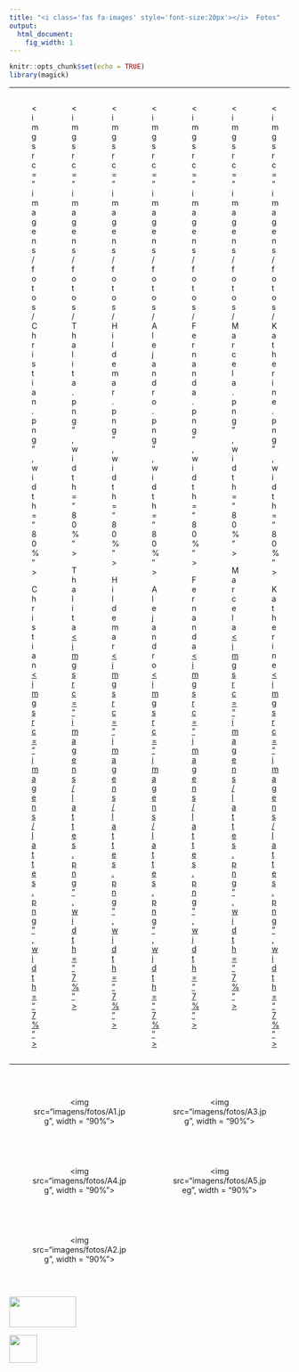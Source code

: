 ```yaml
---
title: "<i class='fas fa-images' style='font-size:20px'></i>  Fotos"
output:
  html_document:
    fig_width: 1
---
```


```r
knitr::opts_chunk$set(echo = TRUE)
library(magick)
```

<style>
.column-f5{
  float: left;
  width: 14.28%;
  text-align: center;
}
.column-f2c{
  float: left;
  width: 50%;
  text-align: center;
}
.row:after {
  content: "";
  display: table;
  clear: both;
}
</style>

----

<!-- ```{r}  -->
<!-- # thalita <- image_read('imagens/fotos/Thalita1.png') -->
<!-- # thalita <- image_annotate(thalita, "Thalita do Bem Mattos", color = "black", size = 15) -->
<!-- # thalita <- image_scale(thalita, "300") -->
<!-- # hildemar <- image_read('imagens/fotos/hildemar1.png') -->
<!-- # hildemar <- image_annotate(hildemar, "Francisco Hildemar Calixto", color = "black", size = 15) -->
<!-- # hildemar <- image_scale(hildemar, "300") -->
<!-- # img <- c(thalita, hildemar) -->
<!-- # img <- image_scale(img, "300x300") -->
<!-- #  -->
<!--  image_append(image_scale(img, "x200")) -->
<!-- ``` -->

<div class="row">
<div class="column-f5">
<figure><img src="imagens/fotos/Christian.png", width = "80%">
<figcaption> <p class="cc3"> Christian [<img src="imagens/lattes.png", width = "7%">](http://lattes.cnpq.br/1340975521059252) </p> </figcaption></figure>
</div>
<div class="column-f5">
<figure><img src="imagens/fotos/Thalita.png", width = "80%">
<figcaption> <p class="cc3"> Thalita [<img src="imagens/lattes.png", width = "7%">](http://lattes.cnpq.br/9500569794852267) </p> </figcaption></figure>
</div>
<div class="column-f5">
<figure><img src="imagens/fotos/Hildemar.png", width = "80%">
<figcaption> <p class="cc3"> Hildemar [<img src="imagens/lattes.png", width = "7%">](http://lattes.cnpq.br/0442780507213647) </p></figcaption></figure>
</div>
<div class="column-f5">
<figure><img src="imagens/fotos/Alejandro.png", width = "80%">
<figcaption> <p class="cc3"> Alejandro  [<img src="imagens/lattes.png", width = "7%">](http://lattes.cnpq.br/7635604449274955) </p> </figcaption></figure>
</div>
<div class="column-f5">
<figure><img src="imagens/fotos/Fernanda.png", width = "80%">
<figcaption> <p class="cc3"> Fernanda  [<img src="imagens/lattes.png", width = "7%">](http://lattes.cnpq.br/8132149083320545) </p> </figcaption></figure>
</div>
<div class="column-f5">
<figure><img src="imagens/fotos/Marcela.png", width = "80%">
<figcaption> <p class="cc3"> Marcela [<img src="imagens/lattes.png", width = "7%">](http://lattes.cnpq.br/5012340622923104) </p> </figcaption></figure>
</div>
<div class="column-f5">
<figure><img src="imagens/fotos/Katherine.png", width = "80%">
<figcaption> <p class="cc3"> Katherine [<img src="imagens/lattes.png", width = "7%">](http://lattes.cnpq.br/8992394367424165) </p> </figcaption></figure>
</div>
<!-- <div class="column-f5"> -->
<!-- <figure><img src="imagens/fotos/Katherine.png", width = "80%"> -->
<!-- <figcaption> <p class="cc3"> Katherine <br> [<img src="imagens/lattes.png", width = "10%">](http://lattes.cnpq.br/8992394367424165) <br> </p> </figcaption></figure> -->
<!-- </div> -->
</div>

<!-- <img src="imagens/fotos/Christian1.png", width = "13%"> -->
<!-- <img src="imagens/fotos/Thalita1.png", width = "13%"> -->
<!-- <img src="imagens/fotos/Hildemar1.png", width = "13%"> -->
<!-- <img src="imagens/fotos/Fernanda1.png", width = "13%"> -->
<!-- <img src="imagens/fotos/Alejandro1.png", width = "13%"> -->
<!-- <img src="imagens/fotos/Katherine1.png", width = "13%"> -->
<!-- <img src="imagens/fotos/Marcela1.png", width = "13%"> -->

----

</br>

<div class="row">
<div class="column-f2c">
<figure><img src="imagens/fotos/A1.jpg", width = "90%">
</figure>
</div>
<div class="column-f2c">
<figure><img src="imagens/fotos/A3.jpg", width = "90%">
</figure>
</div>
</div>

</br>

<div class="row">
<div class="column-f2c">
<figure><img src="imagens/fotos/A4.jpg", width = "90%">
</figure>
</div>
<div class="column-f2c">
<figure><img src="imagens/fotos/A5.jpeg", width = "90%">
</figure>
</div>
</div>

</br>

<div class="row">
<div class="column-f2c">
<figure><img src="imagens/fotos/A2.jpg", width = "90%">
</figure>
</div>
</div>

</br>

<p class="outset"></p>
<div id="footer">
<p>
<div class="column-f1">
<img src="imagens/logo-unicamp1.png" width="120" height="55">
</div>
<div class="column-f2">
<img src="imagens/logoimecc.png" width="50" height="50">
</div>
</p>
</div>